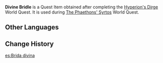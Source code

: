 {{Item Infobox
|id           = 100940
|image        = Item Divine Bridle.png
|type         = Quest Items
|description  = A symbol of the [[Sunchild]]'s authority, made in the shape of a bridle. It does not possess any special power by itself.
|source1      = [[Hyperion's Dirge (Quest)]]
}}
'''Divine Bridle''' is a Quest Item obtained after completing the [[Hyperion's Dirge (Quest)|Hyperion's Dirge]] World Quest. It is used during [[The Phaethons' Syrtos]] World Quest.

==Other Languages==
{{Other Languages
|default_hidden = 1
|en      = Divine Bridle
|zhs     = 神舆之辔
|zhs_rm  = Shényú zhī Pèi
|zht     = 神輿之轡
|zht_rm  = Shényú zhī Pèi
|ja      = 神輿手綱
|ja_rm   = Shin'yo Tadzuna
|ko      = 가마의 고삐
|ko_rm   = Gama-ui Goppi
|es      = Brida divina
|fr      = Bride divine
|ru      = Божественная уздечка
|th      = Divine Bridle
|vi      = Dây Cương Thánh Thần
|de      = Göttliches Zaumzeug
|id      = Kekang Ilahi
|pt      = Rédea Divina
|tr      = Kutsal Dizgin
|it      = Briglia divina
}}

==Change History==
{{Change History|2.4}}

[[es:Brida divina]]